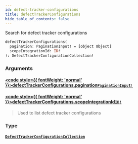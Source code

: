```yaml
---
id: defect-tracker-configurations
title: defectTrackerConfigurations
hide_table_of_contents: false
---
```








Search for defect tracker configurations

```graphql
defectTrackerConfigurations(
  pagination: PaginationInput! = [object Object]
  scopeIntegrationId: ID!
): DefectTrackerConfigurationCollection!
```


### Arguments

#### [<code style={{ fontWeight: 'normal' }}>defectTrackerConfigurations.<b>pagination</b></code>](#)<Bullet />[`PaginationInput!`](/api/graphql/documentation/inputs/pagination-input) <Badge class="secondary" text="non-null"/> <Badge class="secondary" text="input"/>
> 
> 

#### [<code style={{ fontWeight: 'normal' }}>defectTrackerConfigurations.<b>scopeIntegrationId</b></code>](#)<Bullet />[`ID!`](/api/graphql/documentation/scalars/id) <Badge class="secondary" text="non-null"/> <Badge class="secondary" text="scalar"/>
> Used to list defect tracker configurations
> 

### Type

#### [`DefectTrackerConfigurationCollection`](/api/graphql/documentation/objects/defect-tracker-configuration-collection) <Badge class="secondary" text="object"/>
> 
> 





